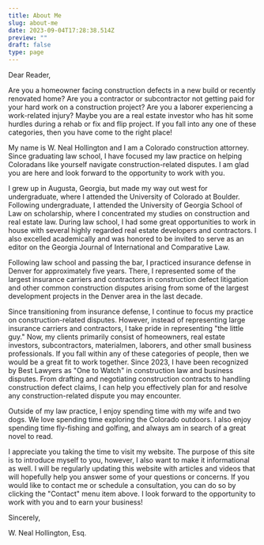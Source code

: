 ```yaml
---
title: About Me
slug: about-me
date: 2023-09-04T17:28:38.514Z
preview: ""
draft: false
type: page
---
```


Dear Reader,

Are you a homeowner facing construction defects in a new build or recently renovated home? Are you a contractor or subcontractor not getting paid for your hard work on a construction project? Are you a laborer experiencing a work-related injury? Maybe you are a real estate investor who has hit some hurdles during a rehab or fix and flip project. If you fall into any one of these categories, then you have come to the right place! 

My name is W. Neal Hollington and I am a Colorado construction attorney. Since graduating law school, I have focused my law practice on helping Coloradans like yourself navigate construction-related disputes. I am glad you are here and look forward to the opportunity to work with you. 

I grew up in Augusta, Georgia, but made my way out west for undergraduate, where I attended the University of Colorado at Boulder. Following undergraduate, I attended the University of Georgia School of Law on scholarship, where I concentrated my studies on construction and real estate law. During law school, I had some great opportunities to work in house with several highly regarded real estate developers and contractors. I also excelled academically and was honored to be invited to serve as an editor on the Georgia Journal of International and Comparative Law.  

Following law school and passing the bar, I practiced insurance defense in Denver for approximately five years. There, I represented some of the largest insurance carriers and contractors in construction defect litigation and other common construction disputes arising from some of the largest development projects in the Denver area in the last decade.

Since transitioning from insurance defense, I continue to focus my practice on construction-related disputes. However, instead of representing large insurance carriers and contractors, I take pride in representing "the little guy." Now, my clients primarily consist of homeowners, real estate investors, subcontractors, materialmen, laborers, and other small business professionals. If you fall within any of these categories of people, then we would be a great fit to work together. Since 2023, I have been recognized by Best Lawyers as "One to Watch" in construction law and business disputes. From drafting and negotiating construction contracts to handling construction defect claims, I can help you effectively plan for and resolve any construction-related dispute you may encounter. 

Outside of my law practice, I enjoy spending time with my wife and two dogs. We love spending time exploring the Colorado outdoors. I also enjoy spending time fly-fishing and golfing, and always am in search of a great novel to read.

I appreciate you taking the time to visit my website. The purpose of this site is to introduce myself to you, however, I also want to make it informational as well. I will be regularly updating this website with articles and videos that will hopefully help you answer some of your questions or concerns. If you would like to contact me or schedule a consultation, you can do so by clicking the "Contact" menu item above. I look forward to the opportunity to work with you and to earn your business!

Sincerely,

W. Neal Hollington, Esq.
